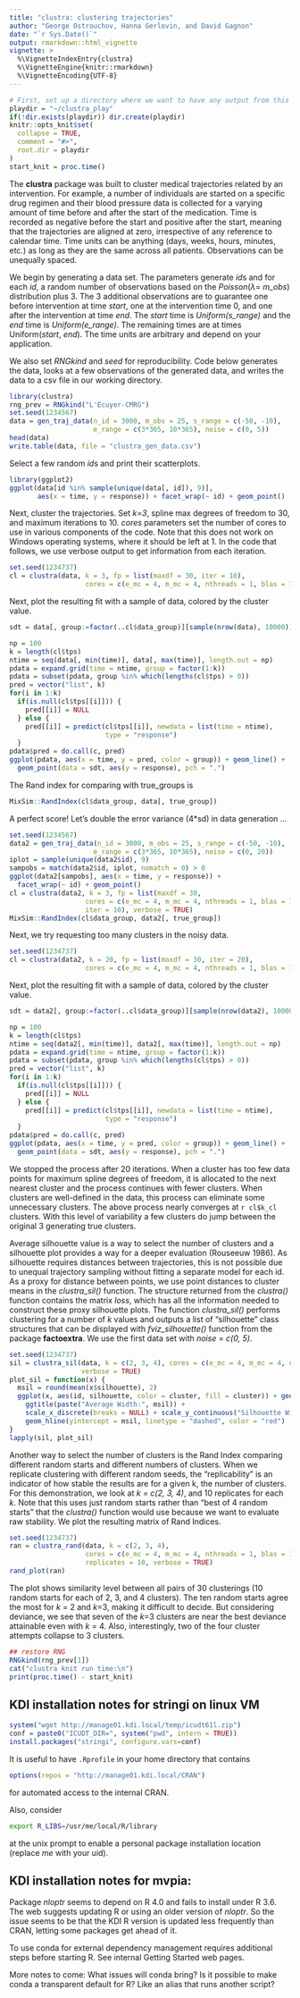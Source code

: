 ```yaml
---
title: "clustra: clustering trajectories"
author: "George Ostrouchov, Hanna Gerlovin, and David Gagnon"
date: "`r Sys.Date()`"
output: rmarkdown::html_vignette
vignette: >
  %\VignetteIndexEntry{clustra}
  %\VignetteEngine{knitr::rmarkdown}
  %\VignetteEncoding{UTF-8}
---
```


```r
# First, set up a directory where we want to have any output from this vignette.  
playdir = "~/clustra_play"
if(!dir.exists(playdir)) dir.create(playdir)
knitr::opts_knit$set(
  collapse = TRUE,
  comment = "#>",
  root.dir = playdir
)
start_knit = proc.time()
```
The **clustra** package was built to cluster medical trajectories related by an intervention. For example, a number of individuals are started on a specific drug regimen and their blood pressure data is collected for a varying amount of time before and after the start of the medication. Time is recorded as negative before the start and positive after the start, meaning that the trajectories are aligned at zero, irrespective of any reference to calendar time. Time units can be anything (days, weeks, hours, minutes, etc.) as long as they are the same across all patients. Observations can be unequally spaced.  

We begin by generating a data set. The parameters generate *id*s and for each *id*, a random number of observations based on the *Poisson*($\lambda =$ *m_obs*) distribution plus 3. The 3 additional observations are to guarantee one before intervention at time *start*, one at the intervention time 0, and one after the intervention at time *end*. The *start* time is *Uniform(s_range)* and the *end* time is *Uniform(e_range)*. The remaining times are at times Uniform(*start*, *end*). The time units are arbitrary and depend on your application.

We also set *RNGkind* and *seed* for reproducibility. Code below generates the data, looks at a few observations of the generated data, and writes the data to a csv file in our working directory.
```r
library(clustra)
rng_prev = RNGkind("L'Ecuyer-CMRG")
set.seed(1234567)
data = gen_traj_data(n_id = 3000, m_obs = 25, s_range = c(-50, -10),
                     e_range = c(3*365, 10*365), noise = c(0, 5))
head(data)
write.table(data, file = "clustra_gen_data.csv")
```
Select a few random *id*s and print their scatterplots.
```r
library(ggplot2)
ggplot(data[id %in% sample(unique(data[, id]), 9)],
       aes(x = time, y = response)) + facet_wrap(~ id) + geom_point()
```
Next, cluster the trajectories. Set *k=3*, spline max degrees of freedom to 30, and maximum iterations to 10. *cores* parameters set the number of cores to use in various components of the code. Note that this does not work on Windows operating systems, where it should be left at 1. In the code that follows, we use verbose output to get information from each iteration.
```r
set.seed(1234737)
cl = clustra(data, k = 3, fp = list(maxdf = 30, iter = 10),
                   cores = c(e_mc = 4, m_mc = 4, nthreads = 1, blas = 1), verbose = TRUE)
```

Next, plot the resulting fit with a sample of data, colored by the cluster value.
```r
sdt = data[, group:=factor(..cl$data_group)][sample(nrow(data), 10000)]

np = 100
k = length(cl$tps)
ntime = seq(data[, min(time)], data[, max(time)], length.out = np)
pdata = expand.grid(time = ntime, group = factor(1:k))
pdata = subset(pdata, group %in% which(lengths(cl$tps) > 0))
pred = vector("list", k)
for(i in 1:k) 
  if(is.null(cl$tps[[i]])) {
    pred[[i]] = NULL
  } else {
    pred[[i]] = predict(cl$tps[[i]], newdata = list(time = ntime),
                        type = "response")
  }
pdata$pred = do.call(c, pred)
ggplot(pdata, aes(x = time, y = pred, color = group)) + geom_line() +
  geom_point(data = sdt, aes(y = response), pch = ".") 
```
The Rand index for comparing with true_groups is
```r
MixSim::RandIndex(cl$data_group, data[, true_group])
```
A perfect score! Let's double the error variance (4*sd) in data generation ...
```r
set.seed(1234567)
data2 = gen_traj_data(n_id = 3000, m_obs = 25, s_range = c(-50, -10),
                     e_range = c(3*365, 10*365), noise = c(0, 20))
iplot = sample(unique(data2$id), 9)
sampobs = match(data2$id, iplot, nomatch = 0) > 0
ggplot(data2[sampobs], aes(x = time, y = response)) + 
  facet_wrap(~ id) + geom_point()
cl = clustra(data2, k = 3, fp = list(maxdf = 30,
                   cores = c(e_mc = 4, m_mc = 4, nthreads = 1, blas = 1),
                   iter = 10), verbose = TRUE)
MixSim::RandIndex(cl$data_group, data2[, true_group])
```
Next, we try requesting too many clusters in the noisy data.
```r
set.seed(1234737)
cl = clustra(data2, k = 20, fp = list(maxdf = 30, iter = 20),
                   cores = c(e_mc = 4, m_mc = 4, nthreads = 1, blas = 1), verbose = TRUE)
```
Next, plot the resulting fit with a sample of data, colored by the cluster value.
```r
sdt = data2[, group:=factor(..cl$data_group)][sample(nrow(data2), 10000)]

np = 100
k = length(cl$tps)
ntime = seq(data2[, min(time)], data2[, max(time)], length.out = np)
pdata = expand.grid(time = ntime, group = factor(1:k))
pdata = subset(pdata, group %in% which(lengths(cl$tps) > 0))
pred = vector("list", k)
for(i in 1:k) 
  if(is.null(cl$tps[[i]])) {
    pred[[i]] = NULL
  } else {
    pred[[i]] = predict(cl$tps[[i]], newdata = list(time = ntime),
                        type = "response")
  }
pdata$pred = do.call(c, pred)
ggplot(pdata, aes(x = time, y = pred, color = group)) + geom_line() +
  geom_point(data = sdt, aes(y = response), pch = ".") 
```
We stopped the process after 20 iterations. When a cluster has too few data points for maximum spline degrees of freedom, it is allocated to the next nearest cluster and the process continues with fewer clusters. When clusters are well-defined in the data, this process can eliminate some unnecessary clusters. The above process nearly converges at `r cl$k_cl` clusters. With this level of variability a few clusters do jump between the original 3 generating true clusters.

Average silhouette value is a way to select the number of clusters and a silhouette plot provides a way for a deeper evaluation (Rouseeuw 1986). As silhouette requires distances between trajectories, this is not possible due to unequal trajectory sampling without fitting a separate model for each id. As a proxy for distance between points, we use point distances to cluster means in the *clustra_sil()* function. The structure returned from the *clustra()* function contains the matrix *loss*, which has all the information needed to construct these proxy silhouette plots. The function *clustra_sil()* performs clustering for a number of *k* values and outputs a list of "silhouette" class structures that can be displayed with *fviz_silhouette()* function from the package **factoextra**. We use the first data set with *noise = c(0, 5)*.
```r
set.seed(1234737)
sil = clustra_sil(data, k = c(2, 3, 4), cores = c(e_mc = 4, m_mc = 4, nthreads = 1, blas = 1),
                  verbose = TRUE)
plot_sil = function(x) {
  msil = round(mean(x$silhouette), 2)
  ggplot(x, aes(id, silhouette, color = cluster, fill = cluster)) + geom_col() +
    ggtitle(paste("Average Width:", msil)) +
    scale_x_discrete(breaks = NULL) + scale_y_continuous("Silhouette Width") +
    geom_hline(yintercept = msil, linetype = "dashed", color = "red")
}
lapply(sil, plot_sil)
```
Another way to select the number of clusters is the Rand Index comparing different random starts and different numbers of clusters. When we replicate clustering with different random seeds, the "replicability" is an indicator of how stable the results are for a given k, the number of clusters. For this demonstration, we look at *k = c(2, 3, 4)*, and 10 replicates for each *k*. Note that this uses just random starts rather than "best of 4 random starts" that the *clustra()* function would use because we want to evaluate raw stability. We plot the resulting matrix of Rand Indices.
```r
set.seed(1234737)
ran = clustra_rand(data, k = c(2, 3, 4),
                   cores = c(e_mc = 4, m_mc = 4, nthreads = 1, blas = 1),
                   replicates = 10, verbose = TRUE)
rand_plot(ran)
```
The plot shows similarity level between all pairs of 30 clusterings (10 random starts for each of 2, 3, and 4 clusters). The ten random starts agree the most for *k* = 2 and *k*=3, making it difficult to decide. But considering deviance, we see that seven of the *k*=3 clusters are near the best deviance attainable even with *k* = 4. Also, interestingly, two of the four cluster attempts collapse to 3 clusters. 
```r
## restore RNG
RNGkind(rng_prev[1])
cat("clustra knit run time:\n")
print(proc.time() - start_knit)
```
## KDI installation notes for stringi on linux VM
```r
system("wget http://manage01.kdi.local/temp/icudt61l.zip")
conf = paste0("ICUDT_DIR=", system("pwd", intern = TRUE))
install.packages("stringi", configure.vars=conf)
```
It is useful to have `.Rprofile` in your home directory that contains
```r
options(repos = "http://manage01.kdi.local/CRAN")
```
for automated access to the internal CRAN. 

Also, consider 
```sh
export R_LIBS=/usr/me/local/R/library
```
at the unix prompt to enable a personal package installation location (replace *me* with your uid).

## KDI installation notes for mvpia:
Package *nloptr* seems to depend on R 4.0 and fails to install under R 3.6. The web suggests updating R or using an older version of *nloptr*. So the issue seems to be that the KDI R version is updated less frequently than CRAN, letting some packages get ahead of it.

To use conda for external dependency management requires additional steps before starting R. See internal Getting Started web pages.

More notes to come: What issues will conda bring? Is it possible to make conda a transparent default for R? Like an alias that runs another script?

